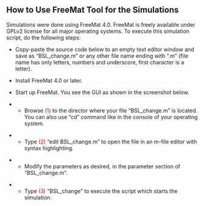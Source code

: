==How to Use FreeMat Tool for the Simulations==

Simulations were done using FreeMat 4.0. FreeMat is freely available under GPLv2 license for all major operating systems. To execute this simulation script, do the following steps:

* Copy-paste the source code below to an empty text editor window and save as “BSL_change.m” or any other file name ending with “.m” (file name has only letters, numbers and underscore, first character is a letter).

* Install FreeMat 4.0 or later.

* Start up FreeMat. You see the GUI as shown in the screenshot below.

** Browse <span style="color:red">(1)</span> to the director where your file “BSL_change.m” is located. You can also use “cd” command like in the console of your operating system.

** Type <span style="color:red">(2)</span> “edit BSL_change.m” <ENTER> to open the file in an m-file editor with syntax highlighting.

** Modify the parameters as desired, in the parameter section of “BSL_change.m”.

** Type <span style="color:red">(3)</span> “BSL_change” <ENTER> to execute the script which starts the simulation.

